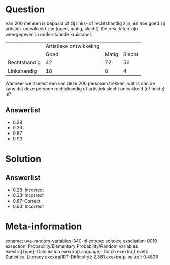 Question
========

Van 200 mensen is bepaald of zij links- of rechtshandig zijn, en hoe
goed zij artistiek ontwikkeld zijn (goed, matig, slecht). De resultaten
zijn weergegeven in onderstaande kruistabel.

  -------------- ------------------------- ------- --------
                 Artistieke ontwikkeling           
                 Goed                      Matig   Slecht
  Rechtshandig   42                        72      56
  Linkshandig    18                        8       4
  -------------- ------------------------- ------- --------

Wanneer we aselect een van deze 200 personen trekken, wat is dan de kans
dat deze persoon rechtshandig of artistiek slecht ontwikkeld (of beide)
is?

Answerlist
----------

* 0.28
* 0.33
* 0.87
* 0.93

Solution
========

Answerlist
----------

* 0.28: Incorrect
* 0.33: Incorrect
* 0.87: Correct
* 0.93: Incorrect

Meta-information
================
exname: uva-random-variables-340-nl
extype: schoice
exsolution: 0010
exsection: Probability/Elementary Probability/Random variables
exextra[Type]: Calculation
exextra[Language]: Dutch
exextra[Level]: Statistical Literacy
exextra[IRT-Difficulty]: 2.381
exextra[p-value]: 0.4838
